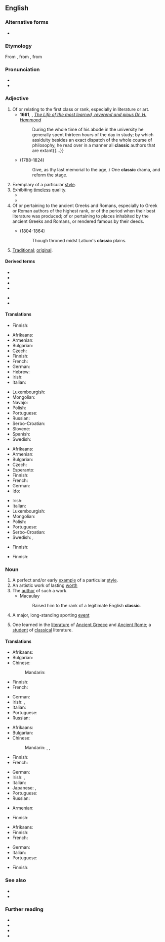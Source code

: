 {{also|clàssic}}
==English==

===Alternative forms===
* {{l|en|classick}} {{qualifier|obsolete}}

===Etymology===
From {{etyl|fr|en}} {{m|fr|classique|}}, from {{etyl|la|en}} {{m|la|classicus||relating to the classes of Roman citizenry, especially the highest}}, from {{m|la|classis|}}

===Pronunciation===
* {{IPA|/ˈklæ.sɪk/|lang=en}}
* {{rhymes|æsɪk|lang=en}}

===Adjective===
{{en-adj}}

# Of or relating to the first class or rank, especially in literature or art.
#* '''1661''', {{w|John Fell (bishop)|John Fell}}, ''[http://archive.org/stream/a615775104worduoft/a615775104worduoft_djvu.txt The Life of the most learned, reverend and pious Dr. H. Hammond]''
#*: During the whole time of his abode in the university he generally spent thirteen hours of the day in study; by which assiduity besides an exact dispatch of the whole course of philosophy, he read over in a manner all '''classic''' authors that are extant{{...}}
#* {{w|Lord Byron}} (1788-1824)
#*: Give, as thy last memorial to the age, / One '''classic''' drama, and reform the stage.
# Exemplary of a particular [[style]].
# Exhibiting [[timeless]] quality.
#* {{quote-book|year=1963|author={{w|Margery Allingham}}|title={{w|The China Governess}}
|chapter=20|url=http://openlibrary.org/works/OL2004261W
|passage=The story struck the depressingly familiar note with which true stories ring in the tried ears of experienced policemen. No one queried it. It was in the '''classic''' pattern of human weakness, mean and embarrassing and sad.}}
#* {{quote-magazine|date=2013-01-01|author=Paul Bartel, Ashli Moore
|volume=101|issue=1|page=47&ndash;48|magazine={{w|American Scientist}}
|title=[http://www.americanscientist.org/issues/issues/feature/2013/1/avian-migration-the-ultimate-red-eye-flight Avian Migration: The Ultimate Red-Eye Flight]
|passage=Many of these '''classic''' methods are still used, with some modern improvements. For example, with the aid of special microphones and automated sound detection software, ornithologists recently reported [&hellip;] that pine siskins (''Spinus pinus'') undergo an irregular, nomadic type of nocturnal migration.}}
# Of or pertaining to the ancient Greeks and Romans, especially to Greek or Roman authors of the highest rank, or of the period when their best literature was produced; of or pertaining to places inhabited by the ancient Greeks and Romans, or rendered famous by their deeds.
#* {{w|Felicia Hemans}} (1804-1864)
#*: Though throned midst Latium's '''classic''' plains.
# {{lb|en|euphemistic}} [[traditional|Traditional]]; [[original]].
#: {{ux|en|Users who dislike the new visual layout can return to '''classic''' mode.}}

====Derived terms====
{{der-top}}
* {{l|en|classical}}
* {{l|en|classic example}}
* {{l|en|classic female blues}}
* {{l|en|classic rock}}
{{der-mid}}
* {{l|en|classic skiing}}
* {{l|en|fall classic}}
{{der-bottom}}

====Translations====
{{trans-top|of or relating to the first class or rank}}
* Finnish: {{t+|fi|klassinen}}
{{trans-mid}}
{{trans-bottom}}

{{trans-top|exemplary of a particular style}}
* Afrikaans: {{t|af|klassiek}}
* Armenian: {{t+|hy|դասական}}
* Bulgarian: {{t+|bg|класически}}
* Czech: {{t+|cs|klasický|m}}
* Finnish: {{t+|fi|klassinen}}
* French: {{t+|fr|classique|m|f}}
* German: {{t+|de|klassisch}}
* Hebrew: {{t|he|קלאסי|m|tr=klasi}}
* Irish: {{t|ga|clasaiceach}}
* Italian: {{t+|it|classico}}
{{trans-mid}}
* Luxembourgish: {{t|lb|klassesch}}
* Mongolian: {{t-needed|mn}}
* Navajo: {{t|nv|wódáanii}}
* Polish: {{t+|pl|klasyczny|m}}
* Portuguese: {{t+|pt|clássico}}
* Russian: {{t+|ru|класси́ческий}}
* Serbo-Croatian: {{t+|sh|klàsičan}}
* Slovene: {{t+|sl|klasičen}}
* Spanish: {{t+|es|clásico}}
* Swedish: {{t+|sv|klassisk}}
{{trans-bottom}}

{{trans-top|exhibiting timeless quality}}
* Afrikaans: {{t|af|klassiek}}
* Armenian: {{t+|hy|դասական}}
* Bulgarian: {{t+|bg|класически}}
* Czech: {{t+|cs|klasický|m}}
* Esperanto: {{t|eo|klasika}}
* Finnish: {{t+|fi|klassinen}}
* French: {{t+|fr|classique|m|f}}
* German: {{t+|de|klassisch}}
* Ido: {{t+|io|klasika}}
{{trans-mid}}
* Irish: {{t|ga|clasaiceach}}
* Italian: {{t+|it|classico}}
* Luxembourgish: {{t|lb|klassesch}}
* Mongolian: {{t-needed|mn}}
* Polish: {{t+|pl|klasyczny|m}}
* Portuguese: {{t+|pt|clássico}}
* Serbo-Croatian: {{t+|sh|klàsičan}}
* Swedish: {{t+|sv|tidlös}}, {{t+|sv|klassisk}}
{{trans-bottom}}

{{trans-top|of or pertaining to the ancient Greeks and Romans}}
* Finnish: {{t|fi|antiikin}} {{qualifier|genitive of noun "[[antiikki]]"}}
{{trans-mid}}
{{trans-bottom}}

{{trans-top|traditional, original}}
* Finnish: {{t+|fi|perinteinen}}
{{trans-mid}}
{{trans-bottom}}

===Noun===
{{en-noun}}

# A perfect and/or early [[example]] of a particular [[style]].
# An artistic work of lasting [[worth]]
# The [[author]] of such a work.
#* Macaulay
#*: Raised him to the rank of a legitimate English '''classic'''.
# A major, long-standing sporting [[event]]
# {{lb|en|dated}} One learned in the [[literature]] of [[Ancient Greece]] and [[Ancient Rome]]; a [[student]] of [[classical]] literature.

====Translations====
{{trans-top|example}}
* Afrikaans: {{t|af|klassieke}}
* Bulgarian: {{t+|bg|образе́ц|m}}
* Chinese:
*: Mandarin: {{t+|cmn|典型|tr=diǎnxíng|sc=Hani}}
* Finnish: {{t+|fi|klassikko}}
* French: {{t+|fr|classique|m}}
{{trans-mid}}
* German: {{t+|de|Klassiker|m}}
* Irish: {{t|ga|clasaic|f}}, {{t|ga|clasaiceach|m}}
* Italian: {{t+|it|classico|m}}
* Portuguese: {{t+|pt|clássico|m}}
* Russian: {{t+|ru|образе́ц|m}}
{{trans-bottom}}

{{trans-top|lasting work}}
* Afrikaans: {{t|af|klassieke}}
* Bulgarian: {{t+|bg|кла́сика|f}}
* Chinese:
*: Mandarin: {{t+|cmn|經典|sc=Hani}}, {{t+|cmn|经典|tr=jīngdiǎn|sc=Hani}}, {{t+|cmn|名著|tr=míngzhù|sc=Hani}}
* Finnish: {{t+|fi|klassikko}}
* French: {{t+|fr|classique|m}}
{{trans-mid}}
* German: {{t+|de|Klassiker|m}}
* Irish: {{t|ga|clasaic|f}}, {{t|ga|clasaiceach|m}}
* Italian: {{t+|it|classico|m}}
* Japanese: {{t|ja|クラシック|tr=kurashikku|sc=Jpan}}, {{t+|ja|古典|tr=こてん, koten|sc=Jpan}}
* Portuguese: {{t+|pt|clássico|m}}
* Russian: {{t+|ru|кла́ссика|f}}
{{trans-bottom}}

{{trans-top|author}}
* Armenian: {{t+|hy|դասական}}
{{trans-mid}}
* Finnish: {{t+|fi|klassikko}}
{{trans-bottom}}

{{trans-top|sports event}}
* Afrikaans: {{t|af|klassieke}}
* Finnish: {{t+|fi|klassikko}}
* French: {{t+|fr|classique|m}}
{{trans-mid}}
* German: {{t+|de|Klassiker|m}}
* Italian: {{t+|it|classico|m}}
* Portuguese: {{t+|pt|clássico|m}}
{{trans-bottom}}

{{trans-top|learned one}}
* Finnish: {{t|fi|klassisti}}
{{trans-mid}}
{{trans-bottom}}

===See also===
* {{l|en|classical}}
* {{l|en|classics}}

===Further reading===
* {{R:Webster 1913}}
* {{R:Century 1911}}
* {{R:OneLook}}
* {{R:GNV|classical, classic}}